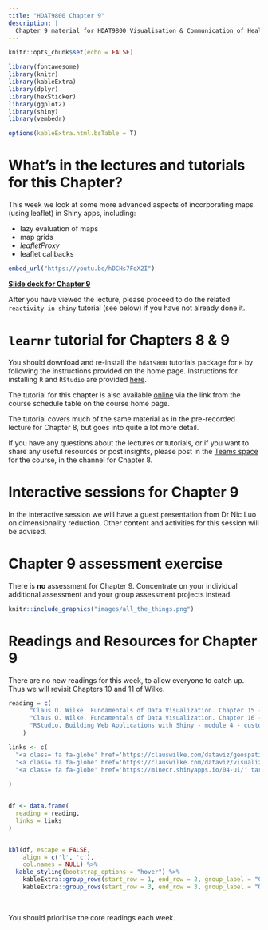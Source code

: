 ```yaml
---
title: "HDAT9800 Chapter 9"
description: |
  Chapter 9 material for HDAT9800 Visualisation & Communication of Health Data
---
```


```r
knitr::opts_chunk$set(echo = FALSE)

library(fontawesome)
library(knitr)
library(kableExtra)
library(dplyr)
library(hexSticker)
library(ggplot2)
library(shiny)
library(vembedr)

options(kableExtra.html.bsTable = T)

```

# What's in the lectures and tutorials for this Chapter?

This week we look at some more advanced aspects of incorporating maps (using leaflet) in Shiny apps, including:

* lazy evaluation of maps
* map grids
* _leafletProxy_
* leaflet callbacks

```r
embed_url("https://youtu.be/hDCHs7FqX2I")
```

[**Slide deck for Chapter 9**](assets/HDAT9800-2022-T2-Chapter-9.pdf)

After you have viewed the lecture, please proceed to do the related `reactivity in shiny` tutorial (see below) if you have not already done it.

#  `learnr` tutorial for Chapters 8 & 9

You should download and re-install the `hdat9800` tutorials package for `R` by following the instructions provided on the home page. Instructions for installing `R` and `RStudio` are provided [here](installing_r.html).

The tutorial for this chapter is also available [online](https://cbdrh.shinyapps.io/reactivity/) via the link from the course schedule table on the course home page.

The tutorial covers much of the same  material as in the pre-recorded lecture for Chapter 8, but goes into quite a lot more detail. 

If you have any questions about the lectures or tutorials, or if you want to share any useful resources or post insights, please post in the [Teams space](https://teams.microsoft.com/l/channel/19%3af1876c04b0a44549bd2aa63050155355%40thread.tacv2/Chapter%25206?groupId=40f150b6-6fa9-478e-875f-cd02465b18a2&tenantId=3ff6cfa4-e715-48db-b8e1-0867b9f9fba3) for the course, in the channel for Chapter 8.

# Interactive sessions for Chapter 9

In the interactive session we will have a guest presentation from Dr Nic Luo on dimensionality reduction. Other content and activities for this session will be advised.

# Chapter 9 assessment exercise

There is **no** assessment for Chapter 9. Concentrate on your individual additional assessment and your group assessment projects instead.

<aside>
```r
knitr::include_graphics("images/all_the_things.png")
```
</aside>

# Readings and Resources for Chapter 9

There are no new readings for this week, to allow everyone to catch up. Thus we will revisit Chapters 10 and 11 of Wilke.

```r

reading = c(
      "Claus O. Wilke. Fundamentals of Data Visualization. Chapter 15 - Visualising geospatial data",
      "Claus O. Wilke. Fundamentals of Data Visualization. Chapter 16 - Visualising uncertainty",
      "RStudio. Building Web Applications with Shiny - module 4 - customising the UI"
    )

links <- c(
  "<a class='fa fa-globe' href='https://clauswilke.com/dataviz/geospatial-data.html' target='_blank'></a>",
  "<a class='fa fa-globe' href='https://clauswilke.com/dataviz/visualizing-uncertainty.html' target='_blank'></a>",
  "<a class='fa fa-globe' href='https://minecr.shinyapps.io/04-ui/' target='_blank'></a>"
  
)


df <- data.frame(
  reading = reading,
  links = links
)


kbl(df, escape = FALSE,
    align = c('l', 'c'),
    col.names = NULL) %>%
  kable_styling(bootstrap_options = "hover") %>% 
    kableExtra::group_rows(start_row = 1, end_row = 2, group_label = "Core readings")  %>% 
    kableExtra::group_rows(start_row = 3, end_row = 3, group_label = "Optional but recommended readings") 

```

<aside>

<br>

You should prioritise the core readings each week.  

</aside>






